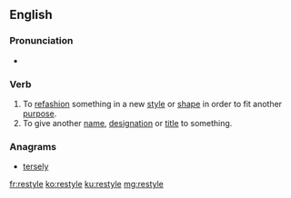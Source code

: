 ==English==

===Pronunciation===
* {{rhymes|aɪl|lang=en}}

===Verb===
{{en-verb|restyl}}

# To [[refashion]] something in a new [[style]] or [[shape]] in order to fit another [[purpose]].
# To give another [[name]], [[designation]] or [[title]] to something.

===Anagrams===
* [[tersely]]

[[fr:restyle]]
[[ko:restyle]]
[[ku:restyle]]
[[mg:restyle]]